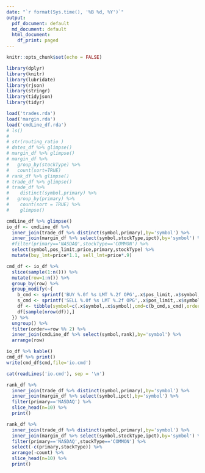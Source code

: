 ```yaml
---
date: "`r format(Sys.time(), '%B %d, %Y')`"
output:
  pdf_document: default
  md_document: default
  html_document:
    df_print: paged
---
```


```r
knitr::opts_chunk$set(echo = FALSE)
```

```r
library(dplyr)
library(knitr)
library(lubridate)
library(rjson)
library(stringr)
library(tidyjson)
library(tidyr)
```

```r
load('trades.rda')
load('margin.rda')
load('cmdLine_df.rda')
# ls()
# 
# str(routing_ratio )
# dates_df %>% glimpse()
# margin_df %>% glimpse()
# margin_df %>% 
#   group_by(stockType) %>%
#   count(sort=TRUE) 
# rank_df %>% glimpse()
# trade_df %>% glimpse()
# trade_df %>% 
#    distinct(symbol,primary) %>%
#   group_by(primary) %>%
#    count(sort = TRUE) %>% 
#    glimpse()

cmdLine_df %>% glimpse()
io_df <- cmdLine_df %>%
  inner_join(trade_df %>% distinct(symbol,primary),by='symbol') %>%
  inner_join(margin_df %>% select(symbol,stockType,ipct),by='symbol') %>%
  #filter(primary=='NASDAQ',stockType=='COMMON') %>%
  select(symbol,pos_limit,price,primary,stockType) %>% 
  mutate(buy_lmt=price*1.1, sell_lmt=price*.9)

cmd_df <- io_df %>%
  slice(sample(1:n())) %>%
  mutate(row=1:n()) %>%
  group_by(row) %>%
  group_modify(~{
    b_cmd <- sprintf('BUY %.0f %s LMT %.2f OPG',.x$pos_limit,.x$symbol,.x$buy_lmt)
    s_cmd <- sprintf('SELL %.0f %s LMT %.2f OPG',.x$pos_limit,.x$symbol,.x$sell_lmt)
    df <- tibble(symbol=c(.x$symbol,.x$symbol),cmd=c(b_cmd,s_cmd),order=c(0,1))
    df[sample(nrow(df)),]
  }) %>%
  ungroup() %>%
  filter(order==row %% 2) %>%
  inner_join(cmdLine_df %>% select(symbol,rank),by='symbol') %>%
  arrange(row)
```
```r
io_df %>% kable()
cmd_df %>% print()
write(cmd_df$cmd,file='io.cmd')


```
```r
cat(readLines('io.cmd'), sep = '\n')
```
\newpage
```r
rank_df %>% 
  inner_join(trade_df %>% distinct(symbol,primary),by='symbol') %>%
  inner_join(margin_df %>% select(symbol,ipct),by='symbol') %>%
  filter(primary=='NASDAQ') %>%
  slice_head(n=10) %>%
  print()

```
```r
rank_df %>% 
  inner_join(trade_df %>% distinct(symbol,primary),by='symbol') %>%
  inner_join(margin_df %>% select(symbol,stockType,ipct),by='symbol') %>%
  filter(primary=='NASDAQ',stockType=='COMMON') %>%
  select(-c(primary,stockType)) %>%
  arrange(-count) %>%
  slice_head(n=10) %>%
  print()

```
